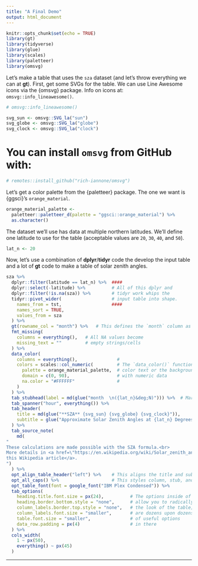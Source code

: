 ```yaml
---
title: "A Final Demo"
output: html_document
---
```


```r
knitr::opts_chunk$set(echo = TRUE)
library(gt)
library(tidyverse)
library(glue)
library(scales)
library(paletteer)
library(omsvg)
```


Let's make a table that uses the `sza` dataset (and let's throw everything we can at **gt**). First, get some SVGs for the table. We can use Line Awesome icons via the {omsvg} package. Info on icons at: `omsvg::info_lineawesome()`.

```r
# omsvg::info_lineawesome()
```

```r
svg_sun <- omsvg::SVG_la("sun")
svg_globe <- omsvg::SVG_la("globe")
svg_clock <- omsvg::SVG_la("clock")
```

# You can install `omsvg` from **GitHub** with:

```r
# remotes::install_github("rich-iannone/omsvg")
```

Let's get a color palette from the {paletteer} package. The one we want is {ggsci}'s `orange_material`.

```r
orange_material_palette <-
  paletteer::paletteer_d(palette = "ggsci::orange_material") %>%
  as.character()
```

The dataset we'll use has data at multiple northern latitudes. We'll define one latitude to use for the table (acceptable values are `20`, `30`, `40`, and `50`).

```r
lat_n <- 20
```

Now, let's use a combination of **dplyr**/**tidyr** code the develop the input table and a lot of **gt** code to make a table of solar zenith angles. 

```r
sza %>%
  dplyr::filter(latitude == lat_n) %>%  ####
  dplyr::select(-latitude) %>%          # All of this dplyr and
  dplyr::filter(!is.na(sza)) %>%        # tidyr work whips the
  tidyr::pivot_wider(                   # input table into shape.
    names_from = tst,                   ####
    names_sort = TRUE,
    values_from = sza
  ) %>%
  gt(rowname_col = "month") %>%   # This defines the `month` column as the stub
  fmt_missing(
    columns = everything(),   # All NA values become
    missing_text = ""         # empty strings/cells
  ) %>%  
  data_color(
    columns = everything(),               #
    colors = scales::col_numeric(         # The `data_color()` function can flexibly
      palette = orange_material_palette,  # color text or the backgrounds of cells
      domain = c(0, 90),                  # with numeric data
      na.color = "#FFFFFF"                #
    )
  ) %>%
  tab_stubhead(label = md(glue("month  \n({lat_n}&deg;N)"))) %>%  # Markdown used here
  tab_spanner("hour", everything()) %>%
  tab_header(
    title = md(glue("**SZA** {svg_sun} {svg_globe} {svg_clock}")),
    subtitle = glue("Approximate Solar Zenith Angles at {lat_n} Degrees North, Throughout the Year")
  ) %>%
  tab_source_note(
    md(
"
These calculations are made possible with the SZA formula.<br>
More details in <a href=\"https://en.wikipedia.org/wiki/Solar_zenith_angle\">
this Wikipedia article</a>.
")
  ) %>%
  opt_align_table_header("left") %>%    # This aligns the title and subtitle to the left
  opt_all_caps() %>%                    # This styles column, stub, and stubhead labels
  opt_table_font(font = google_font("IBM Plex Condensed")) %>%
  tab_options(
    heading.title.font.size = px(24),          # The options inside of `tab_options()`
    heading.border.bottom.style = "none",      # allow you to radically modify
    column_labels.border.top.style = "none",   # the look of the table; there
    column_labels.font.size = "smaller",       # are dozens upon dozens
    table.font.size = "smaller",               # of useful options
    data_row.padding = px(4)                   # in there
  ) %>%
  cols_width(
    1 ~ px(50),
    everything() ~ px(45)
  )
```

------
